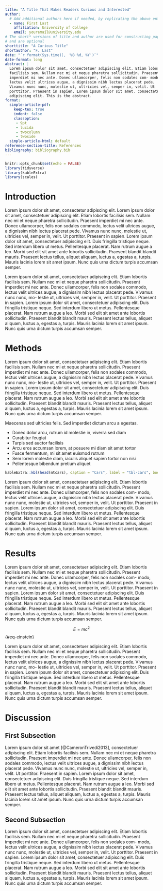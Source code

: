 ```yaml
---
title: "A Title That Makes Readers Curious and Interested"
author:
  # Add additional authors here if needed, by replicating the above entries.
  - name: First Last
    affiliation: University of College
    email: youremail@university.edu
# The short* versions of title and author are used for constructing page headers
# and are optional
shorttitle: "A Curious Title"
shortauthor: "F. Last"
date: "`r format(Sys.time(), '%B %d, %Y')`"
date-format: long
abstract: |
  Lorem ipsum dolor sit amet, consectetuer adipiscing elit. Etiam lobortis 
  facilisis sem. Nullam nec mi et neque pharetra sollicitudin. Praesent 
  imperdiet mi nec ante. Donec ullamcorper, felis non sodales com- modo, 
  lectus velit ultrices augue, a dignissim nibh lectus placerat pede. 
  Vivamus nunc nunc, molestie ut, ultricies vel, semper in, velit. Ut 
  porttitor. Praesent in sapien. Lorem ipsum dolor sit amet, consectetuer 
  adipiscing elit. This is the abstract.
format:
  simple-article-pdf:
    keep-tex: true
    indent: false
    classoption: 
     - 9pt
     - lucida
     - twocolumn
     - twoside
  simple-article-html: default
reference-section-title: References
bibliography: bibliography.bib
---
```


```r
knitr::opts_chunk$set(echo = FALSE)
library(tidyverse)
library(kableExtra)
library(scales)

```


# Introduction {#sec-intro}

Lorem ipsum dolor sit amet, consectetur adipiscing elit. Lorem ipsum dolor sit amet, consectetuer adipiscing elit. Etiam lobortis facilisis sem. Nullam nec mi et neque pharetra sollicitudin. Praesent imperdiet mi nec ante. Donec ullamcorper, felis non sodales commodo, lectus velit ultrices augue, a dignissim nibh lectus placerat pede. Vivamus nunc nunc, molestie ut, ultricies vel, semper in, velit. Ut porttitor. Praesent in sapien. Lorem ipsum dolor sit amet, consectetuer adipiscing elit. Duis fringilla tristique neque. Sed interdum libero ut metus. Pellentesque placerat. Nam rutrum augue a leo. Morbi sed elit sit amet ante lobortis sollicitudin. Praesent blandit blandit mauris. Praesent lectus tellus, aliquet aliquam, luctus a, egestas a, turpis. Mauris lacinia lorem sit amet ipsum. Nunc quis urna dictum turpis accumsan semper.

Lorem ipsum dolor sit amet, consectetuer adipiscing elit. Etiam lobortis facilisis sem. Nullam nec mi et neque pharetra sollicitudin. Praesent imperdiet mi nec ante. Donec ullamcorper, felis non sodales commodo, lectus velit ultrices augue, a dignissim nibh lectus placerat pede. Vivamus nunc nunc, mo- lestie ut, ultricies vel, semper in, velit. Ut porttitor. Praesent in sapien. Lorem ipsum dolor sit amet, consectetuer adipiscing elit. Duis fringilla tristique neque. Sed interdum libero ut metus. Pellentesque placerat. Nam rutrum augue a leo. Morbi sed elit sit amet ante lobortis sollicitudin. Praesent blandit blandit mauris. Praesent lectus tellus, aliquet aliquam, luctus a, egestas a, turpis. Mauris lacinia lorem sit amet ipsum. Nunc quis urna dictum turpis accumsan semper.

# Methods {#sec-methods}

Lorem ipsum dolor sit amet, consectetuer adipiscing elit. Etiam lobortis facilisis sem. Nullam nec mi et neque pharetra sollicitudin. Praesent imperdiet mi nec ante. Donec ullamcorper, felis non sodales commodo, lectus velit ultrices augue, a dignissim nibh lectus placerat pede. Vivamus nunc nunc, mo- lestie ut, ultricies vel, semper in, velit. Ut porttitor. Praesent in sapien. Lorem ipsum dolor sit amet, consectetuer adipiscing elit. Duis fringilla tristique neque. Sed interdum libero ut metus. Pellentesque placerat. Nam rutrum augue a leo. Morbi sed elit sit amet ante lobortis sollicitudin. Praesent blandit blandit mauris. Praesent lectus tellus, aliquet aliquam, luctus a, egestas a, turpis. Mauris lacinia lorem sit amet ipsum. Nunc quis urna dictum turpis accumsan semper.

Maecenas sed ultricies felis. Sed imperdiet dictum arcu a egestas.

-   Donec dolor arcu, rutrum id molestie in, viverra sed diam
-   Curabitur feugiat
-   Turpis sed auctor facilisis
-   Arcu eros accumsan lorem, at posuere mi diam sit amet tortor
-   Fusce fermentum, mi sit amet euismod rutrum
-   Sem lorem molestie diam, iaculis aliquet sapien tortor non nisi
-   Pellentesque bibendum pretium aliquet

```r
kableExtra::kbl(head(mtcars), caption = "Cars", label = "tbl-cars", booktabs = TRUE, table.env = 'table*')
```


Lorem ipsum dolor sit amet, consectetuer adipiscing elit. Etiam lobortis facilisis sem. Nullam nec mi et neque pharetra sollicitudin. Praesent imperdiet mi nec ante. Donec ullamcorper, felis non sodales com- modo, lectus velit ultrices augue, a dignissim nibh lectus placerat pede. Vivamus nunc nunc, molestie ut, ultricies vel, semper in, velit. Ut porttitor. Praesent in sapien. Lorem ipsum dolor sit amet, consectetuer adipiscing elit. Duis fringilla tristique neque. Sed interdum libero ut metus. Pellentesque placerat. Nam rutrum augue a leo. Morbi sed elit sit amet ante lobortis sollicitudin. Praesent blandit blandit mauris. Praesent lectus tellus, aliquet aliquam, luctus a, egestas a, turpis. Mauris lacinia lorem sit amet ipsum. Nunc quis urna dictum turpis accumsan semper.

# Results {#sec-results}

Lorem ipsum dolor sit amet, consectetuer adipiscing elit. Etiam lobortis facilisis sem. Nullam nec mi et neque pharetra sollicitudin. Praesent imperdiet mi nec ante. Donec ullamcorper, felis non sodales com- modo, lectus velit ultrices augue, a dignissim nibh lectus placerat pede. Vivamus nunc nunc, molestie ut, ultricies vel, semper in, velit. Ut porttitor. Praesent in sapien. Lorem ipsum dolor sit amet, consectetuer adipiscing elit. Duis fringilla tristique neque. Sed interdum libero ut metus. Pellentesque placerat. Nam rutrum augue a leo. Morbi sed elit sit amet ante lobortis sollicitudin. Praesent blandit blandit mauris. Praesent lectus tellus, aliquet aliquam, luctus a, egestas a, turpis. Mauris lacinia lorem sit amet ipsum. Nunc quis urna dictum turpis accumsan semper.

$$E = m c^2$$ {#eq-einstein} 

Lorem ipsum dolor sit amet, consectetuer adipiscing elit. Etiam lobortis facilisis sem. Nullam nec mi et neque pharetra sollicitudin. Praesent imperdiet mi nec ante. Donec ullamcorper, felis non sodales commodo, lectus velit ultrices augue, a dignissim nibh lectus placerat pede. Vivamus nunc nunc, mo- lestie ut, ultricies vel, semper in, velit. Ut porttitor. Praesent in sapien. Lorem ipsum dolor sit amet, consectetuer adipiscing elit. Duis fringilla tristique neque. Sed interdum libero ut metus. Pellentesque placerat. Nam rutrum augue a leo. Morbi sed elit sit amet ante lobortis sollicitudin. Praesent blandit blandit mauris. Praesent lectus tellus, aliquet aliquam, luctus a, egestas a, turpis. Mauris lacinia lorem sit amet ipsum. Nunc quis urna dictum turpis accumsan semper.

# Discussion {#sec-discussion}

## First Subsection

Lorem ipsum dolor sit amet [@CameronTrivedi2013], consectetuer adipiscing elit. Etiam lobortis facilisis sem. Nullam nec mi et neque pharetra sollicitudin. Praesent imperdiet mi nec ante. Donec ullamcorper, felis non sodales commodo, lectus velit ultrices augue, a dignissim nibh lectus placerat pede. Vivamus nunc nunc, molestie ut, ultricies vel, semper in, velit. Ut porttitor. Praesent in sapien. Lorem ipsum dolor sit amet, consectetuer adipiscing elit. Duis fringilla tristique neque. Sed interdum libero ut metus. Pellentesque placerat. Nam rutrum augue a leo. Morbi sed elit sit amet ante lobortis sollicitudin. Praesent blandit blandit mauris. Praesent lectus tellus, aliquet aliquam, luctus a, egestas a, turpis. Mauris lacinia lorem sit amet ipsum. Nunc quis urna dictum turpis accumsan semper.

## Second Subsection

Lorem ipsum dolor sit amet, consectetuer adipiscing elit. Etiam lobortis facilisis sem. Nullam nec mi et neque pharetra sollicitudin. Praesent imperdiet mi nec ante. Donec ullamcorper, felis non sodales com- modo, lectus velit ultrices augue, a dignissim nibh lectus placerat pede. Vivamus nunc nunc, molestie ut, ultricies vel, semper in, velit. Ut porttitor. Praesent in sapien. Lorem ipsum dolor sit amet, consectetuer adipiscing elit. Duis fringilla tristique neque. Sed interdum libero ut metus. Pellentesque placerat. Nam rutrum augue a leo. Morbi sed elit sit amet ante lobortis sollicitudin. Praesent blandit blandit mauris. Praesent lectus tellus, aliquet aliquam, luctus a, egestas a, turpis. Mauris lacinia lorem sit amet ipsum. Nunc quis urna dictum turpis accumsan semper.
